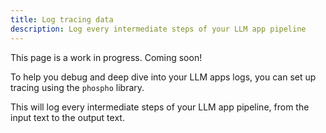 ```yaml
---
title: Log tracing data
description: Log every intermediate steps of your LLM app pipeline
---
```


<Info>
This page is a work in progress. Coming soon!
</Info>

To help you debug and deep dive into your LLM apps logs, you can set up tracing using the `phospho` library.

This will log every intermediate steps of your LLM app pipeline, from the input text to the output text.

